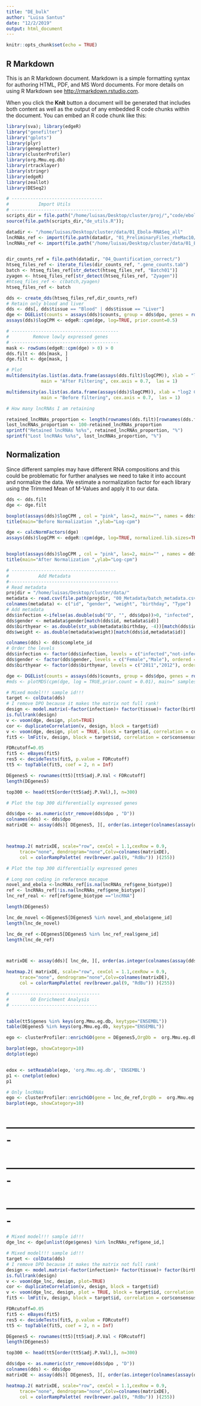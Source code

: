 ```yaml
---
title: "DE_bulk"
author: "Luisa Santus"
date: "12/2/2019"
output: html_document
---
```


```r
knitr::opts_chunk$set(echo = TRUE)
```

## R Markdown

This is an R Markdown document. Markdown is a simple formatting syntax for authoring HTML, PDF, and MS Word documents. For more details on using R Markdown see <http://rmarkdown.rstudio.com>.

When you click the **Knit** button a document will be generated that includes both content as well as the output of any embedded R code chunks within the document. You can embed an R code chunk like this:

```r
library(sva); library(edgeR)
library("genefilter")
library("gplots")
library(plyr)
library(geneplotter)
library(clusterProfiler)
library(org.Mmu.eg.db)
library(rtracklayer)
library(stringr)
library(edgeR)
library(zeallot)
library(DESeq2)

# ----------------------------------
#           Import Utils 
# ----------------------------------
scripts_dir = file.path("/home/luisas/Desktop/cluster/proj/","code/ebola/src/scripts/Analysis/utils")
source(file.path(scripts_dir,"de_utils.R"));

datadir <- "/home/luisas/Desktop/cluster/data/01_Ebola-RNASeq_all"
lncRNAs_ref <- import(file.path(datadir, "01_PreliminaryFiles_rheMac10/gene_annotations/rheMac10_EBOV-Kikwit_lncrna.gtf"))
lncRNAs_ref <- import(file.path("/home/luisas/Desktop/cluster/data/01_Ebola-RNASeq_all/03_novel_lncrnas/00_all_novels/rheMac10_EBOV-Kikwit_and_both_novel.gtf"))


dir_counts_ref = file.path(datadir, "04_Quantification_correct/")
htseq_files_ref <- iterate_files(dir_counts_ref, ".gene_counts.tab")
batch <- htseq_files_ref[str_detect(htseq_files_ref, "Batch01")]
zyagen <- htseq_files_ref[str_detect(htseq_files_ref, "Zyagen")]
#htseq_files_ref <- c(batch,zyagen)
htseq_files_ref <- batch

dds <- create_dds(htseq_files_ref,dir_counts_ref)
# Retain only blood and liver
dds <- dds[, dds$tissue == "Blood" | dds$tissue == "Liver"]
dge <- DGEList(counts = assays(dds)$counts, group = dds$dpo, genes = rownames(dds), samples = colData(dds))
assays(dds)$logCPM <- edgeR::cpm(dge, log=TRUE, prior.count=0.5)
```

```r
# ----------------------------------------
#         Remove lowly expressed genes 
# ----------------------------------------
mask <- rowSums(edgeR::cpm(dge) > 0) > 0
dds.filt <- dds[mask, ]
dge.filt <- dge[mask, ]

# Plot 
multidensity(as.list(as.data.frame(assays(dds.filt)$logCPM)), xlab = "log2 CPM", legend = NULL,
             main = "After Filtering", cex.axis = 0.7,  las = 1)

multidensity(as.list(as.data.frame(assays(dds)$logCPM)), xlab = "log2 CPM", legend = NULL,
             main = "Before filtering", cex.axis = 0.7,  las = 1)

# How many lncRNAs I am retaining 

retained_lncRNAs_proportion <- length(rownames(dds.filt)[rownames(dds.filt) %in% lncRNAs_ref$gene_id])/length(unique(lncRNAs_ref$gene_id))*100
lost_lncRNAs_proportion <- 100-retained_lncRNAs_proportion
sprintf("Retained lncRNAs %s%s", retained_lncRNAs_proportion, "%")
sprintf("Lost lncRNAs %s%s", lost_lncRNAs_proportion, "%")

```

## Normalization

Since different samples may have different RNA compositions and this could be problematic for further analyses we need to take it into account and normalize the data.
We estimate a normalization factor for each library using the Trimmed Mean of M-Values and apply it to our data.

```r
dds <- dds.filt
dge <- dge.filt

boxplot(assays(dds)$logCPM , col = "pink", las=2, main="", names = dds$id)
title(main="Before Normalization ",ylab="Log-cpm")

dge <- calcNormFactors(dge) 
assays(dds)$logCPM <- edgeR::cpm(dge, log=TRUE, normalized.lib.sizes=TRUE, prior.count=0.25)


boxplot(assays(dds)$logCPM , col = "pink", las=2, main="" , names = dds$id)
title(main="After Normalization ",ylab="Log-cpm")

```

```r

# ---------------------------------------
#           Add Metadata
#-----------------------------------------
# Read metadata 
projdir = "/home/luisas/Desktop/cluster/data/"
metadata <- read.csv(file.path(projdir, "00_Metadata/batch_metadata.csv"), header = FALSE)
colnames(metadata) <- c("id", "gender", "weight", "birthday", "Type")
# Add metadata 
dds$infection <-ifelse(as.double(sub("D", "", dds$dpo))>0, "infected", "not-infected")
dds$gender <- metadata$gender[match(dds$id, metadata$id)]
dds$birthyear <- as.double(str_sub(metadata$birthday, -4))[match(dds$id,metadata$id)]
dds$weight <- as.double(metadata$weight)[match(dds$id,metadata$id)]

colnames(dds) <- dds$complete_id
# Order the levels
dds$infection <- factor(dds$infection, levels = c("infected","not-infected"), ordered = TRUE )
dds$gender <- factor(dds$gender, levels = c("Female","Male"), ordered = TRUE )
dds$birthyear <- factor(dds$birthyear, levels = c("2011","2012"), ordered = TRUE )

dge <- DGEList(counts = assays(dds)$counts, group = dds$dpo, genes = rownames(dds), samples = colData(dds))
#mds <- plotMDS(cpm(dge, log = TRUE,prior.count = 0.01), main=" samples on genes CPM", top=50,  gene.selection="common")

```


```r
# Mixed model!!! sample id!!!
target <- colData(dds)
# I remove DPO because it makes the matrix not full rank!
design <- model.matrix(~factor(infection)+ factor(tissue)+ factor(birthyear)+ factor(gender), target) 
is.fullrank(design)
v <- voom(dge, design, plot=TRUE)
cor <- duplicateCorrelation(v, design, block = target$id)
v <- voom(dge, design, plot = TRUE, block = target$id, correlation = cor$consensus)
fit5 <- lmFit(v, design, block = target$id, correlation = cor$consensus)

FDRcutoff=0.05
fit5 <- eBayes(fit5)
res5 <- decideTests(fit5, p.value = FDRcutoff)
tt5 <- topTable(fit5, coef = 2, n = Inf)

DEgenes5 <- rownames(tt5)[tt5$adj.P.Val < FDRcutoff]
length(DEgenes5)

top300 <- head(tt5[order(tt5$adj.P.Val),], n=300)

# Plot the top 300 differentially expressed genes 

dds$dpo <- as.numeric(str_remove(dds$dpo , "D"))
colnames(dds) <- dds$dpo 
matrixDE <- assay(dds)[ DEgenes5, ][, order(as.integer(colnames(assay(dds)[ DEgenes5, ])))]



heatmap.2( matrixDE, scale="row", cexCol = 1.1,cexRow = 0.9,
     trace="none", dendrogram="none",Colv=colnames(matrixDE), 
     col = colorRampPalette( rev(brewer.pal(9, "RdBu")) )(255))


```


```r
# Plot the top 300 differentially expressed genes 

# Long non coding in reference macaque 
novel_and_ebola <-lncRNAs_ref[is.na(lncRNAs_ref$gene_biotype)]
ref <- lncRNAs_ref[!is.na(lncRNAs_ref$gene_biotype)]
lnc_ref_real <- ref[ref$gene_biotype =="lncRNA"]

length(DEgenes5)

lnc_de_novel <-DEgenes5[DEgenes5 %in% novel_and_ebola$gene_id]
length(lnc_de_novel)

lnc_de_ref <-DEgenes5[DEgenes5 %in% lnc_ref_real$gene_id]
length(lnc_de_ref)



matrixDE <- assay(dds)[ lnc_de, ][, order(as.integer(colnames(assay(dds)[ lnc_de, ])))]

heatmap.2( matrixDE, scale="row", cexCol = 1.1,cexRow = 0.9,
     trace="none", dendrogram="none",Colv=colnames(matrixDE), 
     col = colorRampPalette( rev(brewer.pal(9, "RdBu")) )(255))
```

```r
# ---------------------------------
#        GO Enrichment Analysis
# --------------------------------


table(tt5$genes %in% keys(org.Mmu.eg.db, keytype="ENSEMBL"))
table(DEgenes5 %in% keys(org.Mmu.eg.db, keytype="ENSEMBL"))

ego <- clusterProfiler::enrichGO(gene = DEgenes5,OrgDb =  org.Mmu.eg.db, keyType = 'ENSEMBL',ont = "BP", pvalueCutoff = 0.05, pAdjustMethod = "BH", universe = rownames(dds), qvalueCutoff = 0.2, minGSSize = 10, maxGSSize = 500, readable = TRUE)

barplot(ego, showCategory=10)
dotplot(ego)


edox <- setReadable(ego, 'org.Mmu.eg.db', 'ENSEMBL')
p1 <- cnetplot(edox)
p1

# Only lncRNAs
ego <- clusterProfiler::enrichGO(gene = lnc_de_ref,OrgDb =  org.Mmu.eg.db, keyType = 'ENSEMBL',ont = "BP", pvalueCutoff = 0.05, pAdjustMethod = "BH", universe = rownames(dds), qvalueCutoff = 0.2, minGSSize = 10, maxGSSize = 500, readable = TRUE)
barplot(ego, showCategory=10)

```








# -------------------------------------------------------
# -------------------------------------------------------
# -------------------------------------------------------

```r
# Mixed model!!! sample id!!!
dge_lnc <- dge[unlist(dge$genes) %in% lncRNAs_ref$gene_id,]

# Mixed model!!! sample id!!!
target <- colData(dds)
# I remove DPO because it makes the matrix not full rank!
design <- model.matrix(~factor(infection)+ factor(tissue)+ factor(birthyear)+ factor(gender), target) 
is.fullrank(design)
v <- voom(dge_lnc, design, plot=TRUE)
cor <- duplicateCorrelation(v, design, block = target$id)
v <- voom(dge_lnc, design, plot = TRUE, block = target$id, correlation = cor$consensus)
fit5 <- lmFit(v, design, block = target$id, correlation = cor$consensus)

FDRcutoff=0.05
fit5 <- eBayes(fit5)
res5 <- decideTests(fit5, p.value = FDRcutoff)
tt5 <- topTable(fit5, coef = 2, n = Inf)

DEgenes5 <- rownames(tt5)[tt5$adj.P.Val < FDRcutoff]
length(DEgenes5)

top300 <- head(tt5[order(tt5$adj.P.Val),], n=300)

dds$dpo <- as.numeric(str_remove(dds$dpo , "D"))
colnames(dds) <- dds$dpo 
matrixDE <- assay(dds)[ DEgenes5, ][, order(as.integer(colnames(assay(dds)[ DEgenes5, ])))]

heatmap.2( matrixDE, scale="row", cexCol = 1.1,cexRow = 0.9,
     trace="none", dendrogram="none",Colv=colnames(matrixDE), 
     col = colorRampPalette( rev(brewer.pal(9, "RdBu")) )(255))
```




